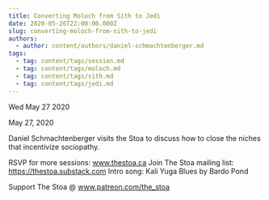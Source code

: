 ```yaml
---
title: Converting Moloch from Sith to Jedi
date: 2020-05-26T22:00:00.000Z
slug: converting-moloch-from-sith-to-jedi
authors:
  - author: content/authors/daniel-schmachtenberger.md
tags:
  - tag: content/tags/session.md
  - tag: content/tags/moloch.md
  - tag: content/tags/sith.md
  - tag: content/tags/jedi.md
---
```






Wed May 27 2020

May 27, 2020

Daniel Schmachtenberger visits the Stoa to discuss how to close the niches that incentivize sociopathy.

RSVP for more sessions: www.thestoa.ca
Join The Stoa mailing list: https://thestoa.substack.com
Intro song: Kali Yuga Blues by Bardo Pond

Support The Stoa @ www.patreon.com/the_stoa


